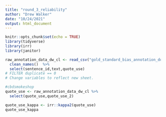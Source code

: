 ```yaml
---
title: "round_3_reliability"
author: "Drew Walker"
date: "10/24/2021"
output: html_document
---
```


```r
knitr::opts_chunk$set(echo = TRUE)
library(tidyverse)
library(irr)
library(janitor)
```


```r
raw_annotation_data_dw_cl <- read_csv("gold_standard_bias_annotation_doc_training") %>% 
  clean_names()  %>% 
  select(sentence_id,text,quote_use)
# FILTER duplicate == 0
# Change variables to reflect new sheet. 
```

```r

#cbdsmokeshop
quote_use <- raw_annotation_data_dw_cl %>% 
  select(quote_use,quote_use_2)

quote_use_kappa <- irr::kappa2(quote_use)
quote_use_kappa
```



